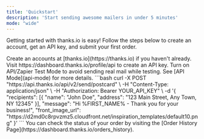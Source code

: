 ```yaml
---
title: 'Quickstart'
description: 'Start sending awesome mailers in under 5 minutes'
mode: "wide"
---
```


Getting started with thanks.io is easy!  Follow the steps below to create an account, get an API key, and submit your first order.

<Steps>
  <Step title="Create Account">
    Create an accounts at [thanks.io](https://thanks.io) if you haven't already.
  </Step>
  <Step title="Create An API Key">
    Visit https://dashboard.thanks.io/profile/api to create an API key.
  </Step>
  <Step title="Enable Testing Mode">
    Turn on API/Zapier Test Mode to avoid sending real mail while testing.  See [API Mode](api-mode) for more details.
  </Step>
  <Step title="Submit Your First Order">
  ```bash
  curl -X POST "https://api.thanks.io/api/v2/send/postcard" \
    -H "Content-Type: application/json" \
    -H "Authorization: Bearer YOUR_API_KEY" \
    -d '{
      "recipients": [{ 
        "name": "John Doe", 
        "address": "123 Main Street, Any Town, NY 12345"
      }],
      "message": "Hi %FIRST_NAME% - Thank you for your business!",
      "front_image_url": "https://d2md0c8rpvzmz5.cloudfront.net/inspiration_templates/default10.png"
    }'
    ```
  </Step>
  <Step title="Check Your Order Status">
    You can check the status of your order by visiting the [Order History Page](https://dashboard.thanks.io/orders_history).
  </Step>

  
</Steps>